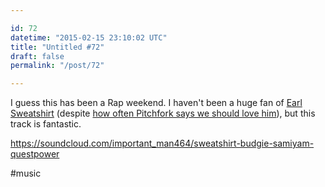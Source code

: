 ```yaml
---

id: 72
datetime: "2015-02-15 23:10:02 UTC"
title: "Untitled #72"
draft: false
permalink: "/post/72"

---
```


I guess this has been a Rap weekend. I haven't been a huge fan of [Earl Sweatshirt](https://en.wikipedia.org/wiki/Earl_Sweatshirt) (despite [how often Pitchfork says we should love him](http://pitchfork.com/artists/29180-earl-sweatshirt/)), but this track is fantastic.

https://soundcloud.com/important_man464/sweatshirt-budgie-samiyam-questpower

#music


